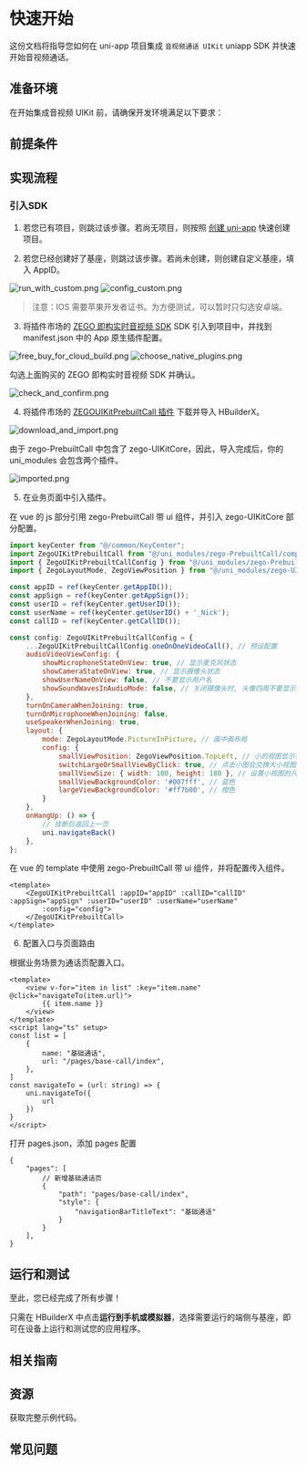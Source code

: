 
# 快速开始

这份文档将指导您如何在 uni-app 项目集成 `音视频通话 UIKit` uniapp SDK 并快速开始音视频通话。

## 准备环境

在开始集成音视频 UIKit 前，请确保开发环境满足以下要求：

<EnviromentRequiremenZh />

## 前提条件

<UIKitCreateAccountAndServicesZh />

## 实现流程

### 引入SDK

1. 若您已有项目，则跳过该步骤。若尚无项目，则按照 [创建 uni-app](https://uniapp.dcloud.net.cn/quickstart-hx.html) 快速创建项目。

2. 若您已经创建好了基座，则跳过该步骤。若尚未创建，则创建自定义基座，填入 AppID。

<Frame width="400px" height="400px">
    <img src="https://media-resource.spreading.io/docuo/workspace564/27e54a759d23575969552654cb45bf89/47d08e1b29.png" alt="run_with_custom.png"/>
</Frame>

<Frame width="100%">
    <img src="https://media-resource.spreading.io/docuo/workspace564/27e54a759d23575969552654cb45bf89/02f56f8dad.png" alt="config_custom.png"/>
</Frame>

> 注意：IOS 需要苹果开发者证书。为方便测试，可以暂时只勾选安卓端。

3. 将插件市场的 [ZEGO 即构实时音视频 SDK](https://ext.dcloud.net.cn/plugin?id=3617) SDK 引入到项目中，并找到 manifest.json 中的 App 原生插件配置。

<Frame width="100%">
    <img src="https://media-resource.spreading.io/docuo/workspace564/27e54a759d23575969552654cb45bf89/fc005e6051.png" alt="free_buy_for_cloud_build.png"/>
</Frame>

<Frame width="100%">
    <img src="https://media-resource.spreading.io/docuo/workspace564/27e54a759d23575969552654cb45bf89/65c125a799.png" alt="choose_native_plugins.png" />
</Frame>

勾选上面购买的 ZEGO 即构实时音视频 SDK 并确认。
<Frame height="300px">
    <img src="https://media-resource.spreading.io/docuo/workspace564/27e54a759d23575969552654cb45bf89/2a4289a346.png" alt="check_and_confirm.png" />
</Frame>

4. 将插件市场的 [ZEGOUIKitPrebuiltCall 插件](https://ext.dcloud.net.cn/plugin?id=19688) 下载并导入 HBuilderX。

<Frame width="100%">
    <img src="https://media-resource.spreading.io/docuo/workspace564/27e54a759d23575969552654cb45bf89/8fbac5726a.png" alt="download_and_import.png"/>
</Frame>

由于 zego-PrebuiltCall 中包含了 zego-UIKitCore，因此，导入完成后，你的 uni_modules 会包含两个插件。

<Frame height="120px">
    <img src="https://media-resource.spreading.io/docuo/workspace564/27e54a759d23575969552654cb45bf89/84e2c5cda7.png" alt="imported.png"/>
</Frame>

5. 在业务页面中引入插件。

在 vue 的 js 部分引用 zego-PrebuiltCall 带 ui 组件，并引入 zego-UIKitCore 部分配置。
```js
import keyCenter from "@/common/KeyCenter";
import ZegoUIKitPrebuiltCall from "@/uni_modules/zego-PrebuiltCall/components/ZegoUIKitPrebuiltCall.nvue"
import { ZegoUIKitPrebuiltCallConfig } from "@/uni_modules/zego-PrebuiltCall"
import { ZegoLayoutMode, ZegoViewPosition } from "@/uni_modules/zego-UIKitCore";

const appID = ref(keyCenter.getAppID());
const appSign = ref(keyCenter.getAppSign());
const userID = ref(keyCenter.getUserID());
const userName = ref(keyCenter.getUserID() + '_Nick');
const callID = ref(keyCenter.getCallID());

const config: ZegoUIKitPrebuiltCallConfig = {
    ...ZegoUIKitPrebuiltCallConfig.oneOnOneVideoCall(), // 预设配置
    audioVideoViewConfig: {
        showMicrophoneStateOnView: true, // 显示麦克风状态
        showCameraStateOnView: true, // 显示摄像头状态
        showUserNameOnView: false, // 不要显示用户名
        showSoundWavesInAudioMode: false, // 关闭摄像头时, 头像四周不要显示声浪
    },
    turnOnCameraWhenJoining: true,
    turnOnMicrophoneWhenJoining: false,
    useSpeakerWhenJoining: true,
    layout: {
        mode: ZegoLayoutMode.PictureInPicture, // 画中画布局
        config: {
            smallViewPosition: ZegoViewPosition.TopLeft, // 小的视图显示在左上角
            switchLargeOrSmallViewByClick: true, // 点击小图会交换大小视图的画面
            smallViewSize: { width: 100, height: 180 }, // 设置小视图的尺寸
            smallViewBackgroundColor: '#007fff', // 蓝色
            largeViewBackgroundColor: '#ff7b00', // 橙色
        }
    },
    onHangUp: () => {
        // 挂断后返回上一页
        uni.navigateBack()
    },
};
```

在 vue 的 template 中使用 zego-PrebuiltCall 带 ui 组件，并将配置传入组件。
```vue
<template>
    <ZegoUIKitPrebuiltCall :appID="appID" :callID="callID" :appSign="appSign" :userID="userID" :userName="userName"
        :config="config">
    </ZegoUIKitPrebuiltCall>
</template>
```

6. 配置入口与页面路由

根据业务场景为通话页配置入口。
```vue
<template>
    <view v-for="item in list" :key="item.name" @click="navigateTo(item.url)">
        {{ item.name }}
    </view>
</template>
<script lang="ts" setup>
const list = [
    {
        name: "基础通话",
        url: "/pages/base-call/index",
    },
]
const navigateTo = (url: string) => {
    uni.navigateTo({
        url
    })
}
</script>
```

打开 pages.json，添加 pages 配置
```
{
	"pages": [
        // 新增基础通话页
		{
		    "path": "pages/base-call/index",
		    "style": {
		        "navigationBarTitleText": "基础通话"
		    }
		}
	],
}
```

## 运行和测试

至此，您已经完成了所有步骤！

只需在 HBuilderX 中点击**运行到手机或模拟器**，选择需要运行的端侧与基座，即可在设备上运行和测试您的应用程序。

## 相关指南

<CardGroup cols={2}>
    <Card title="通话设置" href="./Calling%20config/Overview.mdx">
    </Card>
</CardGroup>

## 资源

<CardGroup cols={2}>
    <Card title="示例代码" href="https://github.com/ZEGOCLOUD/zego_uikit_prebuilt_call_uniapp" target="_blank">
    获取完整示例代码。
    </Card>
</CardGroup>

## 常见问题
<CardGroup cols={2}>
    <Card title="如何处理接入错误" href="https://doc-zh.zego.im/faq?product=Call_Kit&platform=uni-app" target="_blank">
    </Card>
</CardGroup>
